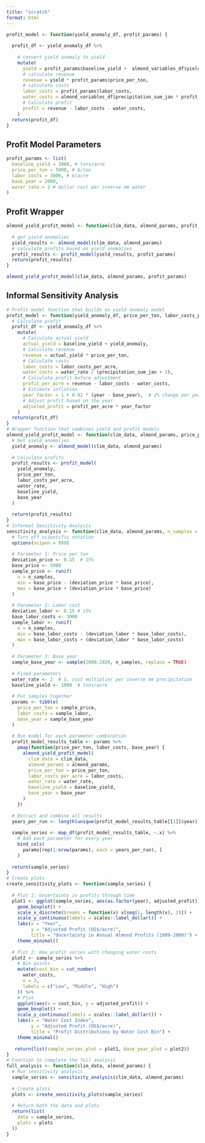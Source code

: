 ```yaml
---
title: "scratch"
format: html
---
```


```r
profit_model <- function(yield_anomaly_df, profit_params) {
  
  profit_df <- yield_anomaly_df %>%
    
    # convert yield anomaly to yield
    mutate(
      yield = profit_params$baseline_yield +  almond_variables_df$yield_anomaly,
      # calculate revenue
      revenue = yield * profit_params$price_per_ton,
      # calculate costs
      labor_costs = profit_params$labor_costs,
      water_costs = almond_variables_df$precipitation_sum_jan * profit_params$water_rate,
      # Calculate profit
      profit = revenue - labor_costs - water_costs,
    )
  return(profit_df)
}
```
## Profit Model Parameters
```r
profit_params <- list(
  baseline_yield = 1000, # tons/acre
  price_per_ton = 5000, # $/ton
  labor_costs = 3000, # $/acre
  base_year = 2000,
  water_rate = 2 # dollar cost per inverse mm water 
)
```
## Profit Wrapper
```r
almond_yield_profit_model <- function(clim_data, almond_params, profit_params) {
  
  # get yield anomalies
  yield_results <- almond_model(clim_data, almond_params)
  # calculate profits based on yield anomalies
  profit_results <- profit_model(yield_results, profit_params)
  return(profit_results)
}
```
```r
almond_yield_profit_model(clim_data, almond_params, profit_params)
```
## Informal Sensitivity Analysis
```r
# Profit model function that builds on yield anomaly model
profit_model <- function(yield_anomaly_df, price_per_ton, labor_costs_per_acre, water_rate, baseline_yield, base_year) {
  # Calculate profit
  profit_df <- yield_anomaly_df %>%
    mutate(
      # Calculate actual yield
      actual_yield = baseline_yield + yield_anomaly,
      # Calculate revenue
      revenue = actual_yield * price_per_ton,
      # Calculate costs
      labor_costs = labor_costs_per_acre,
      water_costs = water_rate / (precipitation_sum_jan + 1),
      # Calculate profit before adjustment
      profit_per_acre = revenue - labor_costs - water_costs,
      # Estimate inflation
      year_factor = 1 + 0.02 * (year - base_year),  # 2% change per year inflation
      # Adjust profit based on the year
      adjusted_profit = profit_per_acre * year_factor
    )
  return(profit_df)
}
# Wrapper function that combines yield and profit models
almond_yield_profit_model <- function(clim_data, almond_params, price_per_ton, labor_costs_per_acre, water_rate, baseline_yield, base_year) {
  # Get yield anomalies
  yield_anomaly <- almond_model(clim_data, almond_params)
  
  # Calculate profits
  profit_results <- profit_model(
    yield_anomaly, 
    price_per_ton, 
    labor_costs_per_acre, 
    water_rate, 
    baseline_yield, 
    base_year
  )
  
  return(profit_results)
}
# Informal Sensitivity Analysis
sensitivity_analysis <- function(clim_data, almond_params, n_samples = 100) {
  # Turn off scientific notation
  options(scipen = 999)
  
  # Parameter 1: Price per ton
  deviation_price <- 0.15  # 15%
  base_price <- 5000
  sample_price <- runif(
    n = n_samples,
    min = base_price - (deviation_price * base_price),
    max = base_price + (deviation_price * base_price)
  )
  
  # Parameter 2: Labor cost
  deviation_labor <- 0.15 # 15%
  base_labor_costs <- 3000
  sample_labor <- runif(
    n = n_samples,
    min = base_labor_costs - (deviation_labor * base_labor_costs),
    max = base_labor_costs + (deviation_labor * base_labor_costs)
  )
  
  # Parameter 3: Base year
  sample_base_year <- sample(2000:2020, n_samples, replace = TRUE)
  
  # Fixed parameters
  water_rate <- 2  # $, cost multiplier per inverse mm precipitation
  baseline_yield <- 1000  # tons/acre
  
  # Put samples together
  params <- tibble(
    price_per_ton = sample_price, 
    labor_costs = sample_labor,
    base_year = sample_base_year
  )
  
  # Run model for each parameter combination
  profit_model_results_table <- params %>%
    pmap(function(price_per_ton, labor_costs, base_year) {
      almond_yield_profit_model(
        clim_data = clim_data,
        almond_params = almond_params,
        price_per_ton = price_per_ton,
        labor_costs_per_acre = labor_costs,
        water_rate = water_rate,
        baseline_yield = baseline_yield,
        base_year = base_year
      )
    })
  
  # Extract and combine all results
  years_per_run <- length(unique(profit_model_results_table[[1]]$year))
  
  sample_series <- map_df(profit_model_results_table, ~.x) %>%
    # Add each parameter for every year
    bind_cols(
      params[rep(1:nrow(params), each = years_per_run), ]
    )
    
  return(sample_series)
}
# Create plots
create_sensitivity_plots <- function(sample_series) {
  
  # Plot 1: Uncertainty in profits through time
  plot1 <- ggplot(sample_series, aes(as.factor(year), adjusted_profit)) +
    geom_boxplot() +
    scale_x_discrete(breaks = function(x) x[seq(1, length(x), 2)]) +
    scale_y_continuous(labels = scales::label_dollar()) +
    labs(x = "Year",
         y = "Adjusted Profit (US$/acre)",
         title = "Uncertainty in Annual Almond Profits (1989-2009)") +
    theme_minimal()
  
  # Plot 2: How profit varies with changing water costs
  plot2 <- sample_series %>%
    # Bin points
    mutate(cost_bin = cut_number(
      water_costs,
      n = 3,
      labels = c("Low", "Middle", "High")
    )) %>%
    # Plot
    ggplot(aes(x = cost_bin, y = adjusted_profit)) +
    geom_boxplot() +
    scale_y_continuous(labels = scales::label_dollar()) +
    labs(x = "Water Cost Index",
         y = "Adjusted Profit (US$/acre)",
         title = "Profit Distributions by Water Cost Bin") +
    theme_minimal()
  
   return(list(sample_series_plot = plot1, base_year_plot = plot2))
}
# Function to complete the full analysis 
full_analysis <- function(clim_data, almond_params) {
  # Run sensitivity analysis
  sample_series <- sensitivity_analysis(clim_data, almond_params)
  
  # Create plots
  plots <- create_sensitivity_plots(sample_series)
  
  # Return both the data and plots
  return(list(
    data = sample_series,
    plots = plots
  ))
}
```